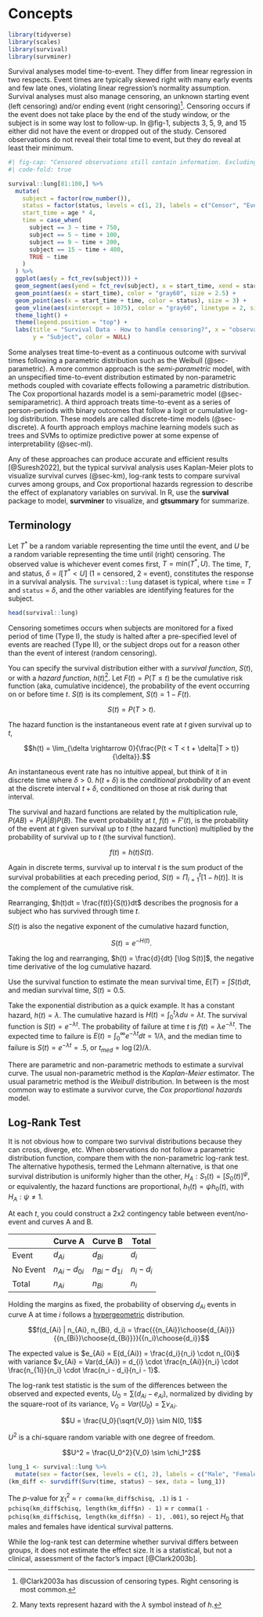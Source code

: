 # Concepts

```r
library(tidyverse)
library(scales)
library(survival)
library(survminer)
```

Survival analyses model time-to-event. They differ from linear regression in two respects. Event times are typically skewed right with many early events and few late ones, violating linear regression's normality assumption. Survival analyses must also manage censoring, an unknown starting event (left censoring) and/or ending event (right censoring)^[@Clark2003a has discussion of censoring types. Right censoring is most common.]. Censoring occurs if the event does not take place by the end of the study window, or the subject is in some way lost to follow-up. In @fig-1, subjects 3, 5, 9, and 15 either did not have the event or dropped out of the study. Censored observations do not reveal their total time to event, but they do reveal at least their minimum.

```r
#| fig-cap: "Censored observations still contain information. Excluding or ignoring leads to biased and inefficient predictions."
#| code-fold: true

survival::lung[81:100,] %>%
  mutate(
    subject = factor(row_number()),
    status = factor(status, levels = c(1, 2), labels = c("Censor", "Event")),
    start_time = age * 4,
    time = case_when(
      subject == 3 ~ time + 750,
      subject == 5 ~ time + 100,
      subject == 9 ~ time + 200,
      subject == 15 ~ time + 400,
      TRUE ~ time
    )
  ) %>%
  ggplot(aes(y = fct_rev(subject))) +
  geom_segment(aes(yend = fct_rev(subject), x = start_time, xend = start_time + time), size = 2, color = "darkgray") +
  geom_point(aes(x = start_time), color = "gray60", size = 2.5) +
  geom_point(aes(x = start_time + time, color = status), size = 3) +
  geom_vline(aes(xintercept = 1075), color = "gray60", linetype = 2, size = 1) +
  theme_light() +
  theme(legend.position = "top") +
  labs(title = "Survival Data - How to handle censoring?", x = "observation period",
       y = "Subject", color = NULL)
```

Some analyses treat time-to-event as a continuous outcome with survival times following a parametric distribution such as the Weibull (@sec-parametric). A more common approach is the *semi-parametric* model, with an unspecified time-to-event distribution estimated by non-parametric methods coupled with covariate effects following a parametric distribution. The Cox proportional hazards model is a semi-parametric model (@sec-semiparametric). A third approach treats time-to-event as a series of person-periods with binary outcomes that follow a logit or cumulative log-log distribution. These models are called discrete-time models (@sec-discrete). A fourth approach employs machine learning models such as trees and SVMs to optimize predictive power at some expense of interpretability (@sec-ml). 

Any of these approaches can produce accurate and efficient results [@Suresh2022], but the typical survival analysis uses Kaplan-Meier plots to visualize survival curves (@sec-km), log-rank tests to compare survival curves among groups, and Cox proportional hazards regression to describe the effect of explanatory variables on survival. In R, use the **survival** package to model, **survminer** to visualize, and **gtsummary** for summarize.

## Terminology {#terminology}

Let $T^*$ be a random variable representing the time until the event, and $U$ be a random variable representing the time until (right) censoring. The observed value is whichever event comes first, $T = \mathrm{min}(T^*, U)$. The time, $T$, and status, $\delta = I[T^* < U]$ (1 = censored, 2 = event), constitutes the response in a survival analysis. The `survival::lung` dataset is typical, where `time` = $T$ and `status` = $\delta$, and the other variables are identifying features for the subject.

```r
head(survival::lung)
```

Censoring sometimes occurs when subjects are monitored for a fixed period of time (Type I), the study is halted after a pre-specified level of events are reached (Type II), or the subject drops out for a reason other than the event of interest (random censoring).

You can specify the survival distribution either with a *survival function*, $S(t)$, or with a *hazard function*, $h(t)$^[Many texts represent hazard with the $\lambda$ symbol instead of $h$.]. Let $F(t) = P(T \le t)$ be the cumulative risk function (aka, cumulative incidence), the probability of the event occurring on or before time $t$. $S(t)$ is its complement, $S(t) = 1 - F(t)$. 

$$S(t) = P(T > t).$$

The hazard function is the instantaneous event rate at $t$ given survival up to $t$,

$$h(t) = \lim_{\delta \rightarrow 0}{\frac{P(t < T < t + \delta|T > t)}{\delta}}.$$

An instantaneous event rate has no intuitive appeal, but think of it in discrete time where $\delta > 0$. $h(t + \delta)$ is the *conditional probability* of an event at the discrete interval $t + \delta$, conditioned on those at risk during that interval.

The survival and hazard functions are related by the multiplication rule, $P(AB) = P(A|B)P(B)$. The event probability at $t$, $f(t) = F'(t)$, is the probability of the event at $t$ given survival up to $t$ (the hazard function) multiplied by the probability of survival up to $t$ (the survival function).

$$f(t) = h(t) S(t).$$

Again in discrete terms, survival up to interval $t$ is the sum product of the survival probabilities at each preceding period, $S(t) = \Pi_{i = 1}^t [1 - h(t)]$. It is the complement of the cumulative risk.

Rearranging, $h(t)dt = \frac{f(t)}{S(t)}dt$ describes the prognosis for a subject who has survived through time $t$. 

$S(t)$ is also the negative exponent of the cumulative hazard function,

$$S(t) = e^{-H(t)}.$$

Taking the log and rearranging, $h(t) = \frac{d}{dt} [\log S(t)]$, the negative time derivative of the log cumulative hazard.

Use the survival function to estimate the mean survival time, $E(T) = \int S(t)dt$, and median survival time, $S(t) = 0.5$.

Take the exponential distribution as a quick example. It has a constant hazard, $h(t) = \lambda$. The cumulative hazard is $H(t) = \int_0^t \lambda du = \lambda t$. The survival function is $S(t) = e^{-\lambda t}$. The probability of failure at time $t$ is $f(t) = \lambda e^{-\lambda t}$. The expected time to failure is $E(t) = \int_0^\infty e^{-\lambda t} dt = 1 / \lambda$, and the median time to failure is $S(t) = e^{-\lambda t} = .5$, or $t_{med} = \log(2) / \lambda$.

There are parametric and non-parametric methods to estimate a survival curve.  The usual non-parametric method is the *Kaplan-Meier* estimator.  The usual parametric method is the *Weibull* distribution. In between is the most common way to estimate a survivor curve, the *Cox proportional hazards* model.

## Log-Rank Test {#logrank}

It is not obvious how to compare two survival distributions because they can cross, diverge, etc. When observations do not follow a parametric distribution function, compare them with the non-parametric log-rank test. The alternative hypothesis, termed the Lehmann alternative, is that one survival distribution is uniformly higher than the other, $H_A : S_1(t) = [S_0(t)]^\psi$, or equivalently, the hazard functions are proportional, $h_1(t) = \psi h_0(t)$, with $H_A: \psi \ne 1$.

At each $t$, you could construct a 2x2 contingency table between event/no-event and curves A and B. 

|              |Curve A           |Curve B           |Total         |
|--------------|------------------|------------------|--------------|
|Event         |$d_{Ai}$          |$d_{Bi}$          |$d_i$         |
|No Event      |$n_{Ai} - d_{0i}$ |$n_{Bi} - d_{1i}$ |$n_i - d_i$   |
|Total         |$n_{Ai}$          |$n_{Bi}$          |$n_i$         |


Holding the margins as fixed, the probability of observing $d_{Ai}$ events in curve A at time $i$ follows a [hypergeometric](https://bookdown.org/mpfoley1973/probability/hypergeometric.html) distribution.

$$f(d_{Ai} | n_{Ai}, n_{Bi}, d_i) = \frac{{{n_{Ai}}\choose{d_{Ai}}}{{n_{Bi}}\choose{d_{Bi}}}}{{n_i}\choose{d_i}}$$

The expected value is $e_{Ai} = E(d_{Ai}) = \frac{d_i}{n_i} \cdot n_{0i}$ with variance $v_{Ai} = Var(d_{Ai}) = d_{i} \cdot \frac{n_{Ai}}{n_i}  \cdot \frac{n_{1i}}{n_i} \cdot \frac{n_i - d_i}{n_i - 1}$. 

The log-rank test statistic is the sum of the differences between the observed and expected events, $U_0 = \sum (d_{Ai} - e_{Ai})$, normalized by dividing by the square-root of its variance, $V_0 = Var({U_0}) = \sum v_{Ai}$.

$$U = \frac{U_0}{\sqrt{V_0}} \sim N(0, 1)$$

$U^2$ is a chi-square random variable with one degree of freedom.

$$U^2 = \frac{U_0^2}{V_0} \sim \chi_1^2$$

```r
lung_1 <- survival::lung %>%
  mutate(sex = factor(sex, levels = c(1, 2), labels = c("Male", "Female")))
(km_diff <- survdiff(Surv(time, status) ~ sex, data = lung_1))
```

The *p*-value for $\chi_1^2$ = `r comma(km_diff$chisq, .1)` is `1 - pchisq(km_diff$chisq, length(km_diff$n) - 1)` = `r comma(1 - pchisq(km_diff$chisq, length(km_diff$n) - 1), .001)`, so reject $H_0$ that males and females have identical survival patterns.

While the log-rank test can determine whether survival differs between groups, it does not estimate the effect size. It is a statistical, but not a clinical, assessment of the factor's impact [@Clark2003b]. 
